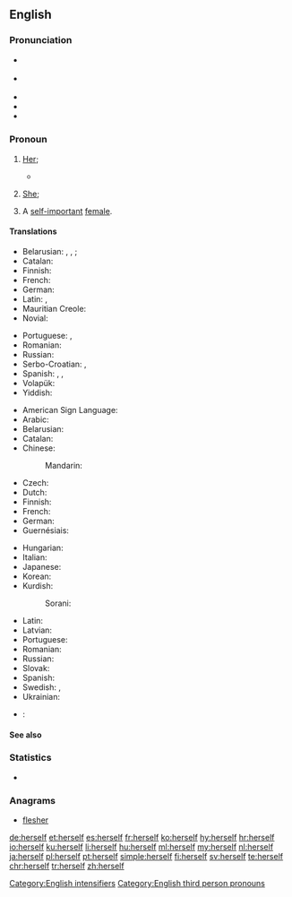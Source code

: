 ==English==

===Pronunciation===
* {{a|RP}} {{IPA|/hɜːˈsɛlf/, /əsɛlf/}}
* {{a|GenAm}} {{IPA|/hɝˈsɛlf/, /ɚsɛlf/}}
* {{audio|en-us-herself.ogg|Audio (US)|lang=en}}
* {{rhymes|ɛlf}}
* {{hyphenation|her|self|lang=en}}

===Pronoun===
{{en-pron|desc=the third person singular, feminine, personal pronoun|the reflexive form of|she|masculine|himself|neuter|itself|plural|themselves}}

# {{context|reflexive|lang=en}} [[her|Her]]; {{non-gloss definition|the female object of a verb or preposition that also appears as the subject.}}
#* {{quote-book|year=1918|author={{w|W. B. Maxwell}}|chapter=17
|title=[http://openlibrary.org/works/OL1097634W The Mirror and the Lamp]
|passage=This time was most dreadful for Lilian. Thrown on her own resources and almost penniless, she maintained '''herself''' and paid the rent of a wretched room near the hospital by working as a charwoman, sempstress, anything. In a moment she had dropped to the level of a casual labourer.}}
#: {{usex|lang=en|She injured '''herself'''.}}
# {{context|emphatic|lang=en}} [[she|She]]; {{non-gloss definition|an intensive repetition of the female subject, often used to indicate the exclusiveness of that person as the only satisfier of the predicate.}}
#: {{usex|lang=en|She was injured '''herself'''.}}
# {{context|slang|lang=en}} A [[self-important]] [[female]].
#: {{usex|lang=en|What's '''herself''' up to this time?}}

====Translations====
{{trans-top|(reflexive object) her}}
* Belarusian: {{t|be|сябе́|sc=Cyrl}} {{qualifier|accusative, genitive}}, {{t|be|[[сябе#Belarusian|сабе́]]|sc=Cyrl}} {{qualifier|dative, locative}}, {{t|be|[[сябе#Belarusian|сабо́й]]|sc=Cyrl}} {{qualifier|instrumental}}; {{t|be|-цца|tr=-cca|sc=Cyrl}} {{qualifier|verb ending}}
* Catalan: {{t+|ca|es}}
* Finnish: {{t+|fi|itsensä}}
* French: {{t+|fr|elle-même|f}}
* German: {{t+|de|sich}}
* Latin: {{t+|la|ipse}}, {{t|la|ipsa}}
* Mauritian Creole: {{t|mfe|limem}}
* Novial: {{t|nov|se}}
{{trans-mid}}
* Portuguese: {{t|pt|[[a]] [[si]] ([[própria]]/[[mesma]])}}, {{t+|pt|se}}
* Romanian: {{t+|ro|se}}
* Russian: {{t+|ru|себя|tr=sebjá}}
* Serbo-Croatian: {{t|sh|sebe}}, {{t|sh|себе}}
* Spanish: {{t+|es|se}}, {{t|es|ella misma}}, {{t|es|sí misma}}
* Volapük: {{t|vo|oki}}
* Yiddish: {{t|yi|זיך|tr=zikh|sc=Hebr}}
{{trans-bottom}}

{{trans-top|(as intensifier) she}}
* American Sign Language: {{t|ase|A@Chesthigh SmallFrontandback}}
* Arabic: {{t|ar|نفسها|tr=nafsúha|sc=Arab}}
* Belarusian: {{t|be|[[яна#Belarusian|яна́]] [[сам#Belarusian|сама́]]|f|sc=Cyrl}}
* Catalan: {{t|ca|mateix|alt=mateixa}}
* Chinese:
*: Mandarin: {{t+|cmn|她自己|tr=tā zìjǐ|sc=Hans}}
* Czech: {{t+|cs|jí}}
* Dutch: {{t+|nl|zijzelf}}
* Finnish: {{t|fi|[[hän]] ... [[itse]]}}
* French: {{t+|fr|elle-même}}
* German: {{t|de|sie selbst}}
* Guernésiais: {{t|roa-grn|ielle-mesme}}
{{trans-mid}}
* Hungarian: {{t+|hu|maga}}
* Italian: {{t|it|lei stessa}}
* Japanese: {{t|ja|彼女自身|tr=かのじょじゃしん, kanojo-jishin|sc=Jpan}}
* Korean: {{t|ko|그 여자 자신|tr=geu yeoja jasin|sc=Kore}}
* Kurdish:
*: Sorani: {{t|ku|خۆی|tr=xoi|sc=ku-Arab}}
* Latin: {{t|la|ipsa}}
* Latvian: {{t|lv|viņa pati|f}}
* Portuguese: {{t+|pt|ela mesma}}
* Romanian: {{t|ro|ea însăși}}
* Russian: {{t+|ru|сама|tr=samá}}
* Slovak: {{t|sk|ona sama|f}}
* Spanish: {{t|es|ella misma}}
* Swedish: {{t+|sv|sig}}, {{t|sv|sig själv}}
* Ukrainian: {{t|uk|вона́ сама́|f|sc=Cyrl}}
{{trans-bottom}}

{{checktrans-top}}
* {{ttbc|ia}}: {{t|ia|ipse}}
{{trans-mid}}
{{trans-bottom}}

====See also====
{{English personal pronouns}}

===Statistics===
* {{rank|passed|true|friend|293|herself|year|dear|high}}

===Anagrams===
* [[flesher#English|flesher]]

[[Category:English intensifiers]]
[[Category:English third person pronouns]]

[[de:herself]]
[[et:herself]]
[[es:herself]]
[[fr:herself]]
[[ko:herself]]
[[hy:herself]]
[[hr:herself]]
[[io:herself]]
[[ku:herself]]
[[li:herself]]
[[hu:herself]]
[[ml:herself]]
[[my:herself]]
[[nl:herself]]
[[ja:herself]]
[[pl:herself]]
[[pt:herself]]
[[simple:herself]]
[[fi:herself]]
[[sv:herself]]
[[te:herself]]
[[chr:herself]]
[[tr:herself]]
[[zh:herself]]
